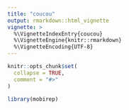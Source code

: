 ```yaml
---
title: "coucou"
output: rmarkdown::html_vignette
vignette: >
  %\VignetteIndexEntry{coucou}
  %\VignetteEngine{knitr::rmarkdown}
  %\VignetteEncoding{UTF-8}
---
```


```r
knitr::opts_chunk$set(
  collapse = TRUE,
  comment = "#>"
)
```

```r
library(mobirep)
```
